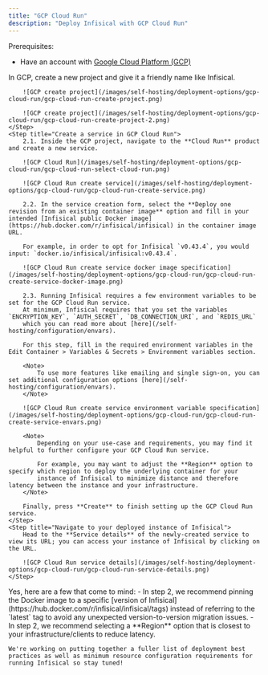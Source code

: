 ```yaml
---
title: "GCP Cloud Run"
description: "Deploy Infisical with GCP Cloud Run"
---
```


Prerequisites:
- Have an account with [Google Cloud Platform (GCP)](https://cloud.google.com/)

<Steps>
    <Step title="Create a project in GCP">
        In GCP, create a new project and give it a friendly name like Infisical.

        ![GCP create project](/images/self-hosting/deployment-options/gcp-cloud-run/gcp-cloud-run-create-project.png)

        ![GCP create project](/images/self-hosting/deployment-options/gcp-cloud-run/gcp-cloud-run-create-project-2.png)
    </Step>
    <Step title="Create a service in GCP Cloud Run">
        2.1. Inside the GCP project, navigate to the **Cloud Run** product and create a new service.
        
        ![GCP Cloud Run](/images/self-hosting/deployment-options/gcp-cloud-run/gcp-cloud-run-select-cloud-run.png)

        ![GCP Cloud Run create service](/images/self-hosting/deployment-options/gcp-cloud-run/gcp-cloud-run-create-service.png)
        
        2.2. In the service creation form, select the **Deploy one revision from an existing container image** option and fill in your intended [Infisical public Docker image](https://hub.docker.com/r/infisical/infisical) in the container image URL.

        For example, in order to opt for Infisical `v0.43.4`, you would input: `docker.io/infisical/infisical:v0.43.4`.
        
        ![GCP Cloud Run create service docker image specification](/images/self-hosting/deployment-options/gcp-cloud-run/gcp-cloud-run-create-service-docker-image.png)

        2.3. Running Infisical requires a few environment variables to be set for the GCP Cloud Run service.
        At minimum, Infisical requires that you set the variables `ENCRYPTION_KEY`, `AUTH_SECRET`, `DB_CONNECTION_URI`, and `REDIS_URL`
        which you can read more about [here](/self-hosting/configuration/envars).
        
        For this step, fill in the required environment variables in the Edit Container > Variables & Secrets > Environment variables section.
        
        <Note>
            To use more features like emailing and single sign-on, you can set additional configuration options [here](/self-hosting/configuration/envars).
        </Note>

        ![GCP Cloud Run create service environment variable specification](/images/self-hosting/deployment-options/gcp-cloud-run/gcp-cloud-run-create-service-envars.png)

        <Note>
            Depending on your use-case and requirements, you may find it helpful to further configure your GCP Cloud Run service.

            For example, you may want to adjust the **Region** option to specify which region to deploy the underlying container for your
            instance of Infisical to minimize distance and therefore latency between the instance and your infrastructure.
        </Note>

        Finally, press **Create** to finish setting up the GCP Cloud Run service.
    </Step>
    <Step title="Navigate to your deployed instance of Infisical">
        Head to the **Service details** of the newly-created service to view its URL; you can access your instance of Infisical by clicking on the URL.
        
        ![GCP Cloud Run service details](/images/self-hosting/deployment-options/gcp-cloud-run/gcp-cloud-run-service-details.png)
    </Step>
</Steps>

<AccordionGroup>
  <Accordion title="Do you have any recommendations for deploying Infisical with GCP Cloud Run?">
    Yes, here are a few that come to mind:
    - In step 2, we recommend pinning the Docker image to a specific [version of Infisical](https://hub.docker.com/r/infisical/infisical/tags)
    instead of referring to the `latest` tag to avoid any unexpected version-to-version migration issues.
    - In step 2, we recommend selecting a **Region** option that is closest to your infrastructure/clients to reduce latency.
  
    We're working on putting together a fuller list of deployment best practices as well as minimum resource configuration requirements for running Infisical so stay tuned!
  </Accordion>
</AccordionGroup>